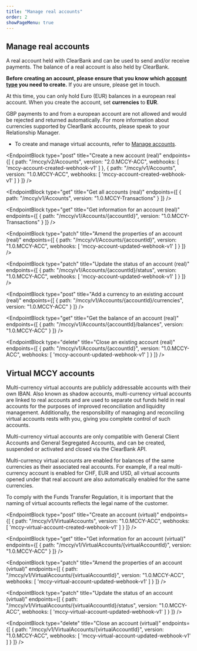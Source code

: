 ```yaml
---
title: "Manage real accounts"
order: 2
showPageMenu: true
---
```



## Manage real accounts

A real account held with ClearBank and can be used to send and/or receive payments. The balance of a real account is also held by ClearBank.

**Before creating an account, please ensure that you know which [account type](./account-types) you need to create.** If you are unsure, please get in touch.

<Callout colour="blue">
At this time, you can only hold Euro (EUR) balances in a european real account. When you create the account, set <strong>currencies</strong> to <strong>EUR</strong>.
</Callout>

GBP payments to and from a european account are not allowed and would be rejected and returned automatically. For more information about currencies supported by ClearBank accounts, please speak to your Relationship Manager.

- To create and manage virtual accounts, refer to [Manage accounts](./manage-virtual-accounts).

<EndpointBlock
  type="post"
  title="Create a new account (real)"
  endpoints={[
        {
      path: "/mccy/v2/Accounts",
      version: "2.0.MCCY-ACC",
      webhooks: [
        'mccy-account-created-webhook-v1'
      ]
    },
    {
      path: "/mccy/v1/Accounts",
      version: "1.0.MCCY-ACC",
      webhooks: [
        'mccy-account-created-webhook-v1'
      ]
    }
  ]}
/>


<WebhookPlaceholder render='mccy-account-created-webhook-v1' />

<EndpointBlock
  type="get"
  title="Get all accounts (real)"
  endpoints={[
    {
      path: "/mccy/v1/Accounts",
      version: "1.0.MCCY-Transactions"
    }
  ]}
/>

<EndpointBlock
  type="get"
  title="Get information for an account (real)"
  endpoints={[
    {
      path: "/mccy/v1/Accounts/{accountId}",
      version: "1.0.MCCY-Transactions"
    }
  ]}
/>

<EndpointBlock
  type="patch"
  title="Amend the properties of an account (real)"
  endpoints={[
    {
      path: "/mccy/v1/Accounts/{accountId}",
      version: "1.0.MCCY-ACC",
      webhooks: [
        'mccy-account-updated-webhook-v1'
      ]
    }
  ]}
/>

<WebhookPlaceholder render='mccy-account-updated-webhook-v1' />

<EndpointBlock
  type="patch"
  title="Update the status of an account (real)"
  endpoints={[
    {
      path: "/mccy/v1/Accounts/{accountId}/status",
      version: "1.0.MCCY-ACC",
      webhooks: [
        'mccy-account-updated-webhook-v1'
      ]
    }
  ]}
/>

<EndpointBlock
  type="post"
  title="Add a currency to an existing account (real)"
  endpoints={[
    {
      path: "/mccy/v1/Accounts/{accountId}/currencies",
      version: "1.0.MCCY-ACC"
    }
  ]}
/>

<EndpointBlock
  type="get"
  title="Get the balance of an account (real)"
  endpoints={[
    {
      path: "/mccy/v1/Accounts/{accountId}/balances",
      version: "1.0.MCCY-ACC"
    }
  ]}
/>

<EndpointBlock
  type="delete"
  title="Close an existing account (real)"
  endpoints={[
    {
      path: "/mccy/v1/Accounts/{accountId}",
      version: "1.0.MCCY-ACC",
      webhooks: [
        'mccy-account-updated-webhook-v1'
      ]
    }
  ]}
/>

## Virtual MCCY accounts

Multi-currency virtual accounts are publicly addressable accounts with their own IBAN. Also known as shadow accounts, multi-currency virtual accounts are linked to real accounts and are used to separate out funds held in real accounts for the purposes of improved reconciliation and liquidity management. Additionally, the responsibility of managing and reconciling virtual accounts rests with you, giving you complete control of such accounts.

Multi-currency virtual accounts are only compatible with General Client Accounts and General Segregated Accounts, and can be created, suspended or activated and closed via the ClearBank API. 

Multi-currency virtual accounts are enabled for balances of the same currencies as their associated real accounts. For example, if a real multi-currency account is enabled for CHF, EUR and USD, all virtual accounts opened under that real account are also automatically enabled for the same currencies.

To comply with the Funds Transfer Regulation, it is important that the naming of virtual accounts reflects the legal name of the customer.

<EndpointBlock
  type="post"
  title="Create an account (virtual)"
  endpoints={[
    {
      path: "/mccy/v1/VirtualAccounts",
      version: "1.0.MCCY-ACC",
      webhooks: [
        'mccy-virtual-account-created-webhook-v1'
      ]
    }
  ]}
/>

<WebhookPlaceholder render='mccy-virtual-account-created-webhook-v1' />

<EndpointBlock
  type="get"
  title="Get information for an account (virtual)"
  endpoints={[
    {
      path: "/mccy/v1/VirtualAccounts/{virtualAccountId}",
      version: "1.0.MCCY-ACC"
    }
  ]}
/>

<EndpointBlock
  type="patch"
  title="Amend the properties of an account (virtual)"
  endpoints={[
    {
      path: "/mccy/v1/VirtualAccounts/{virtualAccountId}",
      version: "1.0.MCCY-ACC",
      webhooks: [
        'mccy-virtual-account-updated-webhook-v1'
      ]
    }
  ]}
/>

<WebhookPlaceholder render='mccy-virtual-account-updated-webhook-v1' />

<EndpointBlock
  type="patch"
  title="Update the status of an account (virtual)"
  endpoints={[
    {
      path: "/mccy/v1/VirtualAccounts/{virtualAccountId}/status",
      version: "1.0.MCCY-ACC",
      webhooks: [
        'mccy-virtual-account-updated-webhook-v1'
      ]
    }
  ]}
/>

<EndpointBlock
  type="delete"
  title="Close an account (virtual)"
  endpoints={[
    {
      path: "/mccy/v1/VirtualAccounts/{virtualAccountId}",
      version: "1.0.MCCY-ACC",
      webhooks: [
        'mccy-virtual-account-updated-webhook-v1'
      ]
    }
  ]}
/>
